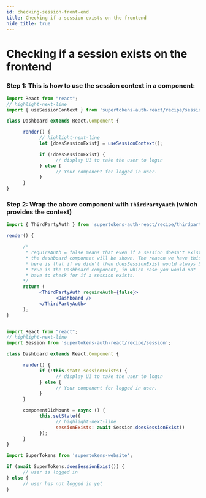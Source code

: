 ```yaml
---
id: checking-session-front-end
title: Checking if a session exists on the frontend
hide_title: true
---
```


# Checking if a session exists on the frontend 


<FrontendSDKTabs>
<TabItem value="reactjs">

<FrontendReactContextSubTabs>
<TabItem value="with-react-context">

### Step 1: This is how to use the session context in a component:

```jsx
import React from "react";
// highlight-next-line
import { useSessionContext } from 'supertokens-auth-react/recipe/session';

class Dashboard extends React.Component {

      render() {
            // highlight-next-line
            let {doesSessionExist} = useSessionContext();

            if (!doesSessionExist) {
                  // display UI to take the user to login
            } else {
                  // Your component for logged in user.
            }
      }
}
```

### Step 2: Wrap the above component with `ThirdPartyAuth` (which provides the context)

```jsx
import { ThirdPartyAuth } from 'supertokens-auth-react/recipe/thirdparty';

render() {

      /*
       * requireAuth = false means that even if a session doesn't exist,
       * the dashboard component will be shown. The reason we have this set
       * here is that if we didn't then doesSessionExist would always be
       * true in the Dashboard component, in which case you would not 
       * have to check for if a session exists.
      */
      return (
            <ThirdPartyAuth requireAuth={false}>
                  <Dashboard />
            </ThirdPartyAuth>
      );
}
```

</TabItem>

<TabItem value="without-react-context">

```jsx

import React from "react";
// highlight-next-line
import Session from 'supertokens-auth-react/recipe/session';

class Dashboard extends React.Component {

      render() {
            if (!this.state.sessionExists) {
                  // display UI to take the user to login
            } else {
                  // Your component for logged in user.
            }
      }

      componentDidMount = async () {
            this.setState({
                  // highlight-next-line
                  sessionExists: await Session.doesSessionExist() 
            });
      }
}
```

</TabItem>
</FrontendReactContextSubTabs>
</TabItem>

<TabItem value="vanillajs">

```jsx
import SuperTokens from 'supertokens-website';

if (await SuperTokens.doesSessionExist()) {
      // user is logged in
} else {
      // user has not logged in yet
}

```
</TabItem>
</FrontendSDKTabs>